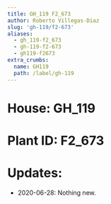 ```yaml
---
title: GH_119 F2_673
author: Roberto Villegas-Diaz
slug: 'gh-119/f2-673'
aliases:
  - gh_119-f2_673
  - gh-119-f2-673
  - gh119-f2673
extra_crumbs:
  name: GH119
  path: /label/gh-119
---
```


# **House**: GH_119
# **Plant ID**: F2_673
# **Updates**: 
 - 2020-06-28: Nothing new.
